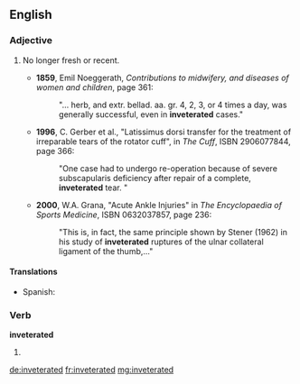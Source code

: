 ==English==

===Adjective===
{{en-adj|-}}

# {{context|medicine|of an injury or condition}} No longer fresh or recent.
#* '''1859''', Emil Noeggerath, ''Contributions to midwifery, and diseases of women and children'', page 361:
#*: "... herb, and extr. bellad. aa. gr. 4, 2, 3, or 4 times a day, was generally successful, even in '''inveterated''' cases."
#* '''1996''', C. Gerber et al., "Latissimus dorsi transfer for the treatment of irreparable tears of the rotator cuff", in ''The Cuff'', ISBN 2906077844, page 366:
#*: "One case had to undergo re-operation because of severe subscapularis deficiency after repair of a complete, '''inveterated''' tear. "
#* '''2000''', W.A. Grana, "Acute Ankle Injuries" in ''The Encyclopaedia of Sports Medicine'', ISBN 0632037857, page 236:
#*: "This is, in fact, the same principle shown by Stener (1962) in his study of '''inveterated''' ruptures of the ulnar collateral ligament of the thumb,..."

====Translations====
* Spanish: {{t-|es|inveterado}}

===Verb===
'''inveterated'''

# {{en-past of|inveterate}}

[[de:inveterated]]
[[fr:inveterated]]
[[mg:inveterated]]